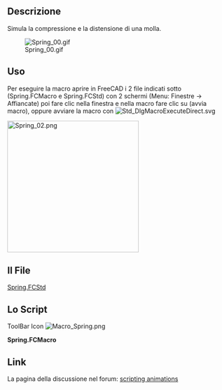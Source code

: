 <languages/>
<div class="mw-translate-fuzzy">
{{Macro/it
|Name=Spring Simul
|Icon=Macro_Spring.png
|Translate=Spring Simul
|Description=Simula il movimento di una molla.
|Author=Mario52
|Version=1.0
|Date=2014-09-29
|FCVersion=All
|Download=The file [http://forum.freecadweb.org/download/file.php?id=7679 Spring.FCStd]<br />[https://www.freecadweb.org/wiki/images/2/2d/Macro_Spring.png ToolBar Icon]
}}
</div>

==Descrizione==
Simula la compressione e la distensione di una molla.

[[File:Spring_00.gif]]

<span id="Uses"></span>
==Uso==

Per eseguire la macro aprire in FreeCAD i 2 file indicati sotto (Spring.FCMacro e Spring.FCStd) con 2 schermi (Menu: Finestre → Affiancate) poi fare clic nella finestra e nella macro fare clic su {{KEY|F6}} (avvia macro), oppure avviare la macro con [[File:Std_DlgMacroExecuteDirect.svg]]

[[File:Spring_02.png|left|300px]]{{clear}}
<span id="The_File"></span>
==Il File==

[https://forum.freecad.org/download/file.php?id=7679 Spring.FCStd]
<span id="Script"></span>
==Lo Script==

ToolBar Icon [[Image:Macro_Spring.png]]

'''Spring.FCMacro'''

{{MacroCode|code=
import FreeCAD, FreeCADGui, Draft, Part
from FreeCAD import Base
import time

ii = iib = FreeCAD.getDocument("Spring").getObject("Helix001").Pitch.Value
i = ib = FreeCAD.getDocument("Spring").getObject("Helix001").Height.Value

pas = 1

for ii2 in range(int(60)):
    if pas == 0:
        if ii > iib-1:
            pas = 1
        else:
            ii += 1
            i = (ii * 10)
    else:
        if ii < 2:
            pas = 0
        else:
            ii -= 1
            i = (ii * 10)
   
    FreeCAD.getDocument("Spring").getObject("Helix001").Pitch = ii
    FreeCAD.getDocument("Spring").getObject("Helix001").Height = i
    App.Console.PrintMessage(str(ii2)+"  " + str(ii)+"  " + str(i)+"  " + str(pas) +"\n")
    Gui.updateGui()
    time.sleep(0.1)
    
}}


<div class="mw-translate-fuzzy">
==Link==
La pagina della discussione nel forum: [http://forum.freecadweb.org/viewtopic.php?f=22&t=7449#p62193 scripting animations]
</div>
{{clear}}
